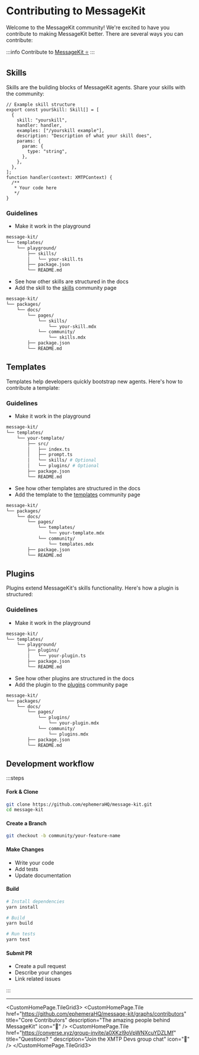 
# Contributing to MessageKit

Welcome to the MessageKit community! We're excited to have you contribute to making MessageKit better. There are several ways you can contribute:

:::info
Contribute to [MessageKit ⭐️](https://github.com/ephemeraHQ/message-kit)
:::

## Skills

Skills are the building blocks of MessageKit agents. Share your skills with the community:

```tsx
// Example skill structure
export const yourSkill: Skill[] = [
  {
    skill: "yourskill",
    handler: handler,
    examples: ["/yourskill example"],
    description: "Description of what your skill does",
    params: {
      param: {
        type: "string",
      },
    },
  },
];
function handler(context: XMTPContext) {
  /**
   * Your code here
   */
}
```

### Guidelines

- Make it work in the playground

```bash
message-kit/
└── templates/
    └── playground/
        ├── skills/
        │   └── your-skill.ts
        ├── package.json
        └── README.md
```

- See how other skills are structured in the docs
- Add the skill to the [skills](https://github.com/ephemeraHQ/message-kit/blob/community/packages/docs/pages/community/skills.mdx) community page

```bash
message-kit/
└── packages/
    └── docs/
        └── pages/
            └── skills/
                └── your-skill.mdx
            └── community/
                └── skills.mdx
        ├── package.json
        └── README.md
```

## Templates

Templates help developers quickly bootstrap new agents. Here's how to contribute a template:

### Guidelines

- Make it work in the playground

```bash
message-kit/
└── templates/
    └── your-template/
        ├── src/
        │   ├── index.ts
        │   ├── prompt.ts
        │   └── skills/ # Optional
        │   └── plugins/ # Optional
        ├── package.json
        └── README.md
```

- See how other templates are structured in the docs
- Add the template to the [templates](https://github.com/ephemeraHQ/message-kit/blob/community/packages/docs/pages/community/templates.mdx) community page

```bash
message-kit/
└── packages/
    └── docs/
        └── pages/
            └── templates/
                └── your-template.mdx
            └── community/
                └── templates.mdx
        ├── package.json
        └── README.md
```

## Plugins

Plugins extend MessageKit's skills functionality. Here's how a plugin is structured:

### Guidelines

- Make it work in the playground

```bash
message-kit/
└── templates/
    └── playground/
        ├── plugins/
        │   └── your-plugin.ts
        ├── package.json
        └── README.md
```

- See how other plugins are structured in the docs
- Add the plugin to the [plugins](https://github.com/ephemeraHQ/message-kit/blob/community/packages/docs/pages/community/plugins.mdx) community page

```bash
message-kit/
└── packages/
    └── docs/
        └── pages/
            └── plugins/
                └── your-plugin.mdx
            └── community/
                └── plugins.mdx
        ├── package.json
        └── README.md
```

## Development workflow

:::steps

#### Fork & Clone

```bash
git clone https://github.com/ephemeraHQ/message-kit.git
cd message-kit
```

#### Create a Branch

```bash
git checkout -b community/your-feature-name
```

#### Make Changes

- Write your code
- Add tests
- Update documentation

#### Build

```bash
# Install dependencies
yarn install

# Build
yarn build

# Run tests
yarn test
```

#### Submit PR

- Create a pull request
- Describe your changes
- Link related issues

:::

---

<CustomHomePage.TileGrid3>
  <CustomHomePage.Tile
    href="https://github.com/ephemeraHQ/message-kit/graphs/contributors"
    title="Core Contributors"
    description="The amazing people behind MessageKit"
    icon="👥"
  />
  <CustomHomePage.Tile
    href="https://converse.xyz/group-invite/a0XKzl9oVpWNXcuYDZLMf"
    title="Questions? "
    description="Join the XMTP Devs group chat"
    icon="💬"
  />
</CustomHomePage.TileGrid3>
